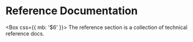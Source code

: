 
# Reference Documentation

<Box css={{ mb: '$6' }}>
  The reference section is a collection of technical reference docs.
</Box>
<Cards num={3}>
  <Card
    title="Livepeer.js Reference"
    description="Reference docs for the ultimate Livepeer development kit."
    icon="🧰"
    href="/reference/livepeer-js"
  />
  <Card
    title="Livepeer API Reference"
    description="Browse the full Livepeer API reference"
    icon="📜"
    href="/reference/api"
  />
  <Card
    title="Go Livepeer Reference"
    description="Reference documentation for the Go implementation of the Livepeer node software"
    icon="🐿"
    href="/reference/go-livepeer"
  />
  <Card
    title="Livepeer Subgraph"
    description="GraphQL API for fetching the Livepeer Protocol's onchain data"
    icon="🧑‍🚀"
    href="https://thegraph.com/hosted-service/subgraph/livepeer/arbitrum-one"
  />
  <Card
    title="API Support Matrix"
    description="Supported containers and codecs for live and on demand streaming"
    icon="⿳"
    href="/reference/api-support-matrix"
  />
  <Card
    title="Example Applications"
    description="Curated collection of example applications and integrations built with Livepeer"
    icon="📱"
    href="/reference/example-applications"
  />
</Cards>
